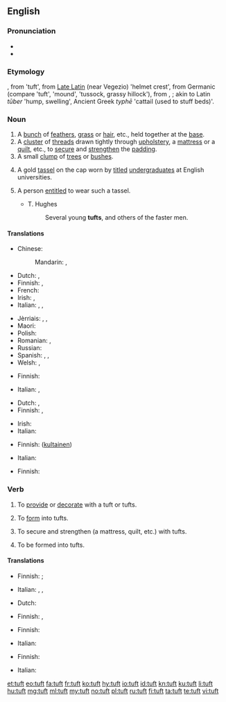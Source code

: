 ==English==

===Pronunciation===
* {{IPA|/tʌft/}}
* {{rhymes|ʌft}}

===Etymology===
{{etyl|enm|en}} {{term|toft(e)|lang=enm}}, from {{etyl|frm|en}} {{term|tofe, toffe|lang=frm}} 'tuft', from [[Late Latin]] (near Vegezio) {{term|tufa}} 'helmet crest', from Germanic (compare {{etyl|ang|-}} {{term|ðūf|lang=ang}} 'tuft', {{etyl|non|-}} {{term|þúfa|lang=non}} 'mound', {{etyl|sv|-}} {{term|tuva|lang=sv}} 'tussock, grassy hillock'), from {{etyl|gem-pro|en}} {{term/t|gem-pro|*þūbǭ}}, {{term/t|gem-pro|*þūbaz}}; akin to Latin ''tūber'' 'hump, swelling', Ancient Greek ''typhē'' 'cattail (used to stuff beds)'.

===Noun===
{{en-noun}}

# A [[bunch]] of [[feather]]s, [[grass]] or [[hair]], etc., held together at the [[base]].
# A [[cluster]] of [[thread]]s drawn tightly through [[upholstery]], a [[mattress]] or a [[quilt]], etc., to [[secure]] and [[strengthen]] the [[padding]].
# A small [[clump]] of [[tree]]s or [[bush]]es.
# {{context|historical|lang=en}} A gold [[tassel]] on the cap worn by [[titled]] [[undergraduate]]s at English universities.
# {{context|historical|lang=en}} A person [[entitle]]d to wear such a tassel.
#* T. Hughes
#*: Several young '''tufts''', and others of the faster men.

====Translations====
{{trans-top|bunch}}
* Chinese:
*: Mandarin: {{t+|cmn|綹|sc=Hani}}, {{t+|cmn|绺|tr=liǔ|sc=Hani}}
* Dutch: {{t+|nl|pluk|m}}, {{t+|nl|bundel|m}}
* Finnish: {{t|fi|töyhtö}}, {{t+|fi|tupsu}}
* French: {{t+|fr|touffe|f}}
* Irish: {{t|ga|dual|m}}, {{t|ga|dlaoi|f}}
* Italian: {{t+|it|cespo|m}}, {{t|it|ciuffo|m}}, {{t|it|ciocca}}
{{trans-mid}}
* Jèrriais: {{t|roa-jer|toupet|m}}, {{t|roa-jer|tun|m}}, {{t|roa-jer|tus|m}}
* Maori: {{t|mi|pūrekireki|alt=pūrekireki}} {{qualifier|referring to sedge or reeds in a swamp}}
* Polish: {{t+|pl|kępka|f}}
* Romanian: {{t+|ro|smoc|n}}, {{t+|ro|floc}}
* Russian: {{qualifier|feathers, grass, hair}} {{t+|ru|пучок|m|tr=pučók|sc=Cyrl}}
* Spanish: {{qualifier|hair}} {{t+|es|mechón|m}}, {{qualifier|feathers}} {{t|es|penacho|m}}, {{qualifier|grass}} {{t+|es|manojo|m}}
* Welsh: {{t|cy|cudyn|m}}, {{t|cy|twffyn|m}}
{{trans-bottom}}

{{trans-top|cluster of threads}}
* Finnish: {{t|fi|nukka}}
{{trans-mid}}
* Italian: {{t+|it|fiocco}}, {{t+|it|rappa}}
{{trans-bottom}}

{{trans-top|clump of trees}}
* Dutch: {{t+|nl|bosje|n}}, {{t|nl|bomengroep|m}}
* Finnish: {{t+|fi|puska}}, {{t|fi|pusikko}}
{{trans-mid}}
* Irish: {{t|ga|tom|m}}
* Italian: {{t|it|macchia d'alberi}}
{{trans-bottom}}

{{trans-top|gold tassel}}
* Finnish: ([[kultainen]]) {{t+|fi|tupsu}}
{{trans-mid}}
* Italian: {{t|it|nappina dorata}}
{{trans-bottom}}

{{trans-top|person wearing the tassel}}
* Finnish: {{t|fi|tupsulakki}}
{{trans-mid}}
{{trans-bottom}}

===Verb===
{{en-verb}}

# {{context|transitive|lang=en}} To [[provide]] or [[decorate]] with a tuft or tufts.
#: {{rfquotek|Thomson}}
# {{context|transitive|lang=en}} To [[form]] into tufts.
# {{context|transitive|lang=en}} To secure and strengthen (a mattress, quilt, etc.) with tufts.
# {{context|intransitive|lang=en}} To be formed into tufts.

====Translations====
{{trans-top|provide or decorate with tufts}}
* Finnish: {{t|fi|nukittaa}} {{qualifier|decorate}}; {{t|fi|tuftata}} {{qualifier|strengthen}}
{{trans-mid}}
* Italian: {{t|it|infiocchettare}}, {{t|it|ornare di ciuffi}}, {{t|it|impennacchiare}}
{{trans-bottom}}

{{trans-top|form into tufts}}
* Dutch: {{t+|nl|bundelen}}
{{trans-mid}}
* Finnish: {{t|fi|nukittaa}}, {{t|fi|tuftata}}
{{trans-bottom}}

{{trans-top|secure with tufts}}
* Finnish: {{t|fi|tuftata}}
{{trans-mid}}
* Italian: {{t|it|trapuntare}}
{{trans-bottom}}

{{trans-top|be formed into tufts}}
* Finnish: {{t|fi|takkuuntua}}
{{trans-mid}}
* Italian: {{t|it|a forma di ciuffo}}
{{trans-bottom}}

[[et:tuft]]
[[eo:tuft]]
[[fa:tuft]]
[[fr:tuft]]
[[ko:tuft]]
[[hy:tuft]]
[[io:tuft]]
[[id:tuft]]
[[kn:tuft]]
[[ku:tuft]]
[[li:tuft]]
[[hu:tuft]]
[[mg:tuft]]
[[ml:tuft]]
[[my:tuft]]
[[no:tuft]]
[[pl:tuft]]
[[ru:tuft]]
[[fi:tuft]]
[[ta:tuft]]
[[te:tuft]]
[[vi:tuft]]